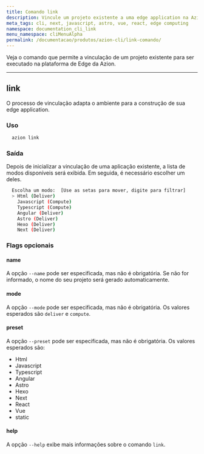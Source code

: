 ```yaml
---
title: Comando link
description: Vincule um projeto existente a uma edge application na Azion.
meta_tags: cli, next, javascript, astro, vue, react, edge computing
namespace: documentation_cli_link
menu_namespace: cliMenuAlpha
permalink: /documentacao/produtos/azion-cli/link-comando/
---
```


Veja o comando que permite a vinculação de um projeto existente para ser executado na plataforma de Edge da Azion.

---

## link

O processo de vinculação adapta o ambiente para a construção de sua edge application.

### Uso

```sh
  azion link
```

### Saída 

Depois de inicializar a vinculação de uma aplicação existente, a lista de modos disponíveis será exibida. Em seguida, é necessário escolher um deles.

```sh 
  Escolha um modo:  [Use as setas para mover, digite para filtrar]
  > Html (Deliver)
    Javascript (Compute)
    Typescript (Compute)
    Angular (Deliver)
    Astro (Deliver)
    Hexo (Deliver)
    Next (Deliver)
```

### Flags opcionais

#### name

A opção `--name` pode ser especificada, mas não é obrigatória. Se não for informado, o nome do seu projeto será gerado automaticamente.

#### mode

A opção `--mode` pode ser especificada, mas não é obrigatória. Os valores esperados são `deliver` e `compute`.

#### preset

A opção `--preset` pode ser especificada, mas não é obrigatória. Os valores esperados são:

- Html
- Javascript
- Typescript
- Angular
- Astro
- Hexo
- Next 
- React
- Vue
- static

#### help

A opção `--help` exibe mais informações sobre o comando `link`.
